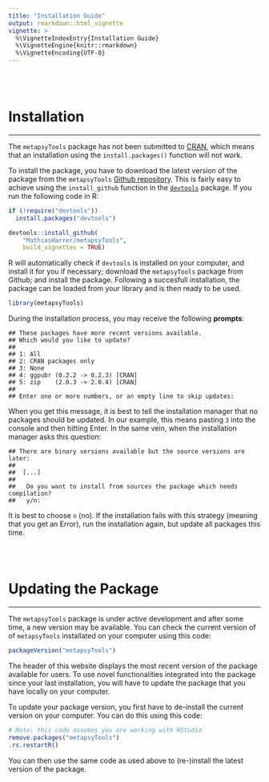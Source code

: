 ```yaml
---
title: "Installation Guide"
output: rmarkdown::html_vignette
vignette: >
  %\VignetteIndexEntry{Installation Guide}
  %\VignetteEngine{knitr::rmarkdown}
  %\VignetteEncoding{UTF-8}
---
```


<br></br>

# Installation

---

The `metapsyTools` package has not been submitted to [CRAN](https://cran.r-project.org/),
which means that an installation using the `install.packages()` function will not 
work. 

To install the package, you have to download the latest version of the package from the 
`metapsyTools` [Github repository](https://github.com/MathiasHarrer/metapsyTools). This is fairly
easy to achieve using the `install_github` function in the 
[`devtools`](https://devtools.r-lib.org/index.html) package. If you run the following code in R:

```r
if (!require("devtools"))
  install.packages("devtools")

devtools::install_github(
    "MathiasHarrer/metapsyTools",
    build_vignettes = TRUE)
```

R will automatically check if `devtools` is installed on your computer, and install it
for you if necessary; download the `metapsyTools` package from Github; and install the package. 
Following a succesfull installation, the package can be loaded from your library and is then 
ready to be used.

```r
library(metapsyTools)
```

During the installation process, you may receive the following **prompts**:

```
## These packages have more recent versions available.
## Which would you like to update?
## 
## 1: All                          
## 2: CRAN packages only            
## 3: None                          
## 4: ggpubr (0.2.2 -> 0.2.3) [CRAN]
## 5: zip    (2.0.3 -> 2.0.4) [CRAN]
## 
## Enter one or more numbers, or an empty line to skip updates:
```

When you get this message, it is best to tell the installation manager that no packages should be updated. 
In our example, this means pasting `3` into the console and then hitting Enter. 
In the same vein, when the installation manager asks this question:

```
## There are binary versions available but the source versions are later:
##  
##  [...]
##  
##   Do you want to install from sources the package which needs compilation?
##   y/n: 
```

It is best to choose `n` (no). If the installation fails with this strategy 
(meaning that you get an Error), run the installation again, but update all packages this time.


<br></br>

# Updating the Package

---

The `metapsyTools` package is under active development and after some time, a new 
version may be available. You can check the current version of of `metapsyTools`
installated on your computer using this code:

```r
packageVersion("metapsyTools")
```

The header of this website displays the most recent version of the package available
for users. To use novel functionalities integrated into the package since your last installation,
you will have to update the package that you have locally on your computer. 

To update your package version, you first have to de-install the current version on your computer.
You can do this using this code:

```r
# Note: this code assumes you are working with RStudio 
remove.packages("metapsyTools")
.rs.restartR() 
```

You can then use the same code as used above to (re-)install the latest version
of the package.

<br></br>